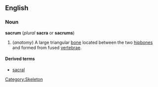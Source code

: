 {{wikipedia}}
==English==
===Noun===
'''sacrum''' (''plural'' '''sacra''' or '''sacrums''')

# (''anatomy'') A large triangular [[bone]] located between the two [[hipbone]]s and formed from fused [[vertebrae]].

====Derived terms====
*[[sacral]]

[[Category:Skeleton]]